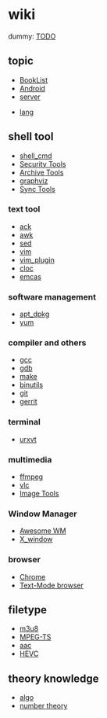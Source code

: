 = wiki =
dummy: [[TODO]]

== topic ==
* [[BookList]]
* [[Android]]
* [[server]]

* [[lang]]
== shell tool ==
* [[shell_cmd]]
* [[security_tool|Security Tools]]
* [[zip_cmd|Archive Tools]]
* [[graphviz]]
* [[sync_tool|Sync Tools]]

=== text tool ===
* [[ack]]
* [[awk]]
* [[sed]]
* [[vim]]
* [[vim_plugin]]
* [[cloc_usage|cloc]]
* [[emcas]]

=== software management ===
* [[apt_dpkg]]
* [[yum]]

=== compiler and others ===
* [[gcc]]
* [[gdb]]
* [[make]]
* [[binutils]]
* [[git]]
* [[gerrit]]

=== terminal ===
* [[urxvt]]
=== multimedia ===
* [[ffmpeg]]
* [[vlc]]
* [[image_tool|Image Tools]]

=== Window Manager ===
* [[awesome_linux_WM|Awesome WM]]
* [[X_window]]

=== browser ===
* [[chrome_usage|Chrome]]
* [[text_browser|Text-Mode browser]]

== filetype ==
* [[m3u8]]
* [[mpegts_format|MPEG-TS]]
* [[AAC_format|aac]]
* [[HEVC]]

== theory knowledge ==
* [[algo]]
* [[number_theory|number theory]]
